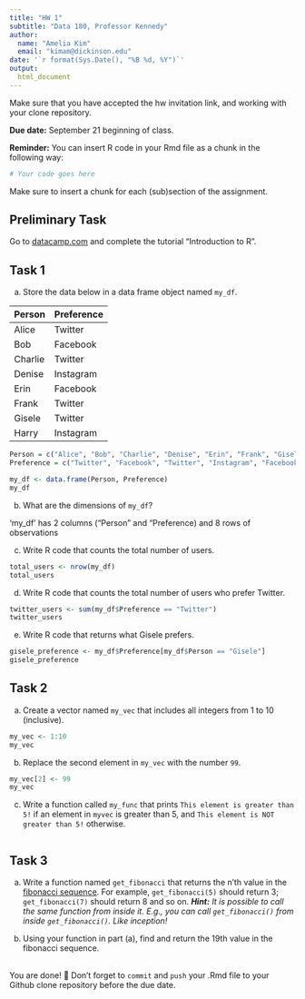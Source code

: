 ```yaml
---
title: "HW 1"
subtitle: "Data 180, Professor Kennedy"
author:
  name: "Amelia Kim"
  email: "kimam@dickinson.edu"
date: '`r format(Sys.Date(), "%B %d, %Y")`'
output:
  html_document
---
```

Make sure that you have accepted the hw invitation link, and working with your clone repository.

**Due date:** September 21 beginning of class.

**Reminder:** You can insert R code in your Rmd file as a chunk in the following way:
```r
# Your code goes here

```
Make sure to insert a chunk for each (sub)section of the assignment.

## Preliminary Task
Go to [datacamp.com](https://datacamp.com) and complete the tutorial "Introduction to R".


## Task 1
a) Store the data below in a data frame object named `my_df`.


|Person | Preference|
|:------|:----------|
|Alice | Twitter |
| Bob | Facebook |
| Charlie | Twitter |
| Denise | Instagram |
| Erin | Facebook |
| Frank | Twitter |
| Gisele | Twitter |
| Harry | Instagram |

```r

Person = c("Alice", "Bob", "Charlie", "Denise", "Erin", "Frank", "Gisele", "Harry")
Preference = c("Twitter", "Facebook", "Twitter", "Instagram", "Facebook", "Twitter", "Twitter", "Instagram")

my_df <- data.frame(Person, Preference)
my_df
```

b) What are the dimensions of `my_df`?

'my_df' has 2 columns ("Person" and "Preference) and 8 rows of observations

c) Write R code that counts the total number of users.
```r
total_users <- nrow(my_df)
total_users
```
d) Write R code that counts the total number of users who prefer Twitter.
```r
twitter_users <- sum(my_df$Preference == "Twitter")
twitter_users
```
e) Write R code that returns what Gisele prefers.

```r
gisele_preference <- my_df$Preference[my_df$Person == "Gisele"]
gisele_preference
```

## Task 2
a) Create a vector named `my_vec` that includes all integers from 1 to 10 (inclusive).
```r
my_vec <- 1:10
my_vec
```

b) Replace the second element in `my_vec` with the number `99`.
```r
my_vec[2] <- 99
my_vec
```

c) Write a function called `my_func` that prints `This element is greater than 5!` if an element in `myvec` is greater than 5, and `This element is NOT greater than 5!` otherwise.
```r

```


## Task 3
a. Write a function named `get_fibonacci` that returns the n'th value in the [fibonacci sequence](https://www.mathsisfun.com/numbers/fibonacci-sequence.html). For example, `get_fibonacci(5)` should return 3; `get_fibonacci(7)` should return 8 and so on. ***Hint:** It is possible to call the same function from inside it. E.g., you can call `get_fibonacci()` from inside `get_fibonacci()`. Like inception!*

b. Using your function in part (a), find and return the 19th value in the fibonacci sequence.


<br>
You are done! 🏁 Don't forget to `commit` and `push` your .Rmd file to your Github clone repository before the due date.
<br>

